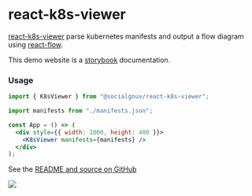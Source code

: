 <Meta title="Welcome" />

# react-k8s-viewer

[react-k8s-viewer](https://github.com/socialgouv/react-k8s-viewer) parse kubernetes manifests and output a flow diagram using [react-flow](https://github.com/wbkd/react-flow/).

This demo website is a [storybook](https://github.com/SocialGouv/react-k8s-viewer/raw/master/demo.png) documentation.

### Usage

```jsx
import { K8sViewer } from "@socialgouv/react-k8s-viewer";

import manifests from "./manifests.json";

const App = () => (
  <div style={{ width: 1000, height: 400 }}>
    <K8sViewer manifests={manifests} />
  </div>
);
```

See the [README and source on GitHub](https://github.com/socialgouv/react-k8s-viewer)

![](https://github.com/SocialGouv/react-k8s-viewer/raw/master/demo.png)
